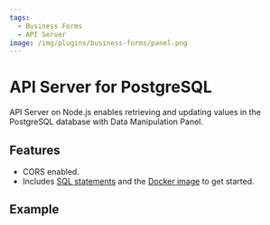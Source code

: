 ```yaml
---
tags:
  - Business Forms
  - API Server
image: /img/plugins/business-forms/panel.png
---
```



# API Server for PostgreSQL

API Server on Node.js enables retrieving and updating values in the PostgreSQL database with Data Manipulation Panel.

## Features

- CORS enabled.
- Includes [SQL statements](https://github.com/VolkovLabs/volkovlabs-form-panel/blob/main/server-pg/feedback.sql) and the [Docker image](https://github.com/VolkovLabs/volkovlabs-form-panel/blob/main/server-pg/Dockerfile) to get started.

## Example

<Code
  url="https://github.com/VolkovLabs/volkovlabs-form-panel/blob/main/server-pg/server.ts"
  language="js"
/>
